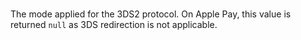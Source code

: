 <ResponseField name="SecureMode" type="string"   
default="**Default value:** ">    
The mode applied for the 3DS2 protocol. On Apple Pay, this value is returned `null` as 3DS redirection is not applicable.  
</ResponseField>